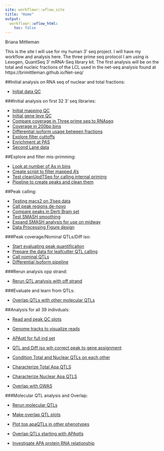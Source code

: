 ```yaml
---
site: workflowr::wflow_site
title: "Home"
output:
  workflowr::wflow_html:
    toc: false
---
```

Briana Mittleman  


This is the site I will use for my human 3' seq project. I will have my workflow and analysis here. The three prime seq protocol I am using is Lexogen, QuantSeq 3' mRNA-Seq library kit. The first analysis will be on the total and nucleic fractions of the LCL used in the net-seq analysis found at https://brimittleman.github.io/Net-seq/  


##Initial analysis on RNA seq of nuclear and total fractions: 

* [Initial data QC](total.nuc.rnaseq.html)  

###Initial analysis on first 32 3' seq libraries:  
  
* [Initial mapping QC](initial_map_qc.html) 
* [Initial gene leve QC](initial_gene_qc.html)  
* [Compare coverage in Three prime seq to RNAseq](cov.analysis.threeprime1.html)  
* [Coverage in 200bp bins](cov200bpwind.html)  
* [Differential isoform usage between fractions](dif.iso.usage.leafcutter.html)  
* [Explore filter cuttoffs](explore.filters.html)  
* [Enrichment at PAS](enrichmentPAS.html)    
* [Second Lane data](comb.lanes.qc.html)  


##Explore and filter mis-primming:  
  
* [Look at number of As in bins](a.content.html)  
* [Create script to filter mapped A's](filter_As.html)  
* [Test cleanUpdTSeq for calling internal priming](cleanupdtseq.internalpriming.html)  
* [Pipeline to create peaks and clean them](peak.cov.pipeline.html)  


##Peak calling:  

* [Testing macs2 on 3'seq data](test.max2.html)  
* [Call peak regions de-novo](deNovopeakcalling.html)
* [Compare peaks in Derti Brain set](eval.brain.html)  
* [Test SMASH smoothing](test.smash.html)  
* [Expand SMASH analysis for use on midway](expand.smash.html)  
* [Data Processing Figure design](dataprocfigures.html)  


###Peak coverage/Nominal QTLs/Diff iso:  

* [Start evaluating peak quantificaiton](28ind.peak.explore.html)  
* [Prepare the data for leafcutter QTL calling](pheno.leaf.comb.html)
* [Call nominal QTLs](apaQTLwLeafcutter.html)  
* [Differential Isoform pipeline](diff_iso_pipeline.html)  


###Rerun analysis opp strand:  

* [Rerun QTL analysis with off strand](peakOverlap_oppstrand.html)  

###Evaluate and learn from QTLs:  

* [Overlap QTLs with other molecular QTLs](overlap_qtls.html)


##Analysis for all 39 indivduals:  

* [Read and peak QC plots](39indQC.html)

* [Genome tracks to visualize reads](genometrack_figs.html)

* [APAqtl for full ind set](apaQTLsAllInd.html)

* [QTL and Diff iso wih correct peak to gene assignment](PeakToGeneAssignment.html)

* [Condition Total and Nuclear QTLs on each other](conditionAPAqtlFraction.html)

* [Characterize Total Apa QTLS](characterizeTotalApaQtls.html)  

* [Characterize Nuclear Apa QTLS](characterizeNuclearApaQtls.html)  

* [Overlap with GWAS](apaQTLoverlapGWAS.Rmd)  


###Molecular QTL analysis and Overlap:

* [Rerun molecular QTLs](callMolQTLS.html)

* [Make overlap QTL plots](overlapMolQTL.html)  

* [Plot top apaQTLs in other phenotypes](swarmPlots_QTLs.html)  

* [Overlap QTLs starting with APAqtls](overlapMolQTL.opposite.html)  

* [Investigate APA protein RNA relationship](apa_prot_overlap.html)  
